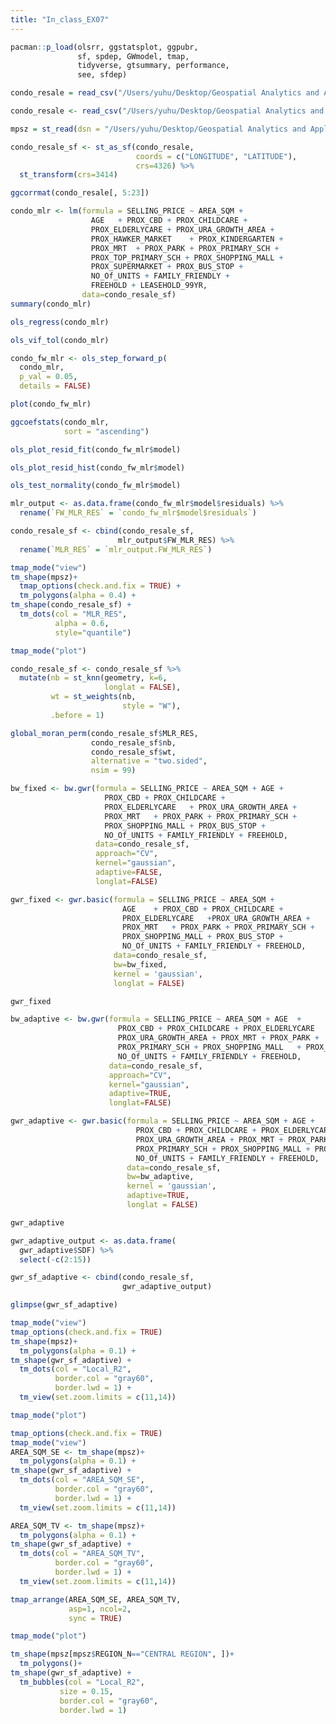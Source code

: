 ```yaml
---
title: "In_class_EX07"
---
```


```r
pacman::p_load(olsrr, ggstatsplot, ggpubr, 
               sf, spdep, GWmodel, tmap,
               tidyverse, gtsummary, performance,
               see, sfdep)
```

```r
condo_resale = read_csv("/Users/yuhu/Desktop/Geospatial Analytics and Applications/Hands-on-EX07/data-3/aspatial/Condo_resale_2015.csv")
```

```r
condo_resale <- read_csv("/Users/yuhu/Desktop/Geospatial Analytics and Applications/Hands-on-EX07/data-3/aspatial/Condo_resale_2015.csv")
```

```r
mpsz = st_read(dsn = "/Users/yuhu/Desktop/Geospatial Analytics and Applications/Hands-on-EX07/data-3/geospatial", layer = "MP14_SUBZONE_WEB_PL")
```

```r
condo_resale_sf <- st_as_sf(condo_resale,
                            coords = c("LONGITUDE", "LATITUDE"),
                            crs=4326) %>%
  st_transform(crs=3414)
```

```r
ggcorrmat(condo_resale[, 5:23])
```

```r
condo_mlr <- lm(formula = SELLING_PRICE ~ AREA_SQM + 
                  AGE   + PROX_CBD + PROX_CHILDCARE + 
                  PROX_ELDERLYCARE + PROX_URA_GROWTH_AREA + 
                  PROX_HAWKER_MARKET    + PROX_KINDERGARTEN + 
                  PROX_MRT  + PROX_PARK + PROX_PRIMARY_SCH + 
                  PROX_TOP_PRIMARY_SCH + PROX_SHOPPING_MALL + 
                  PROX_SUPERMARKET + PROX_BUS_STOP + 
                  NO_Of_UNITS + FAMILY_FRIENDLY + 
                  FREEHOLD + LEASEHOLD_99YR, 
                data=condo_resale_sf)
summary(condo_mlr)
```

```r
ols_regress(condo_mlr)
```

```r
ols_vif_tol(condo_mlr)
```

```r
condo_fw_mlr <- ols_step_forward_p(
  condo_mlr,
  p_val = 0.05,
  details = FALSE)
```

```r
plot(condo_fw_mlr)
```

```r
ggcoefstats(condo_mlr,
            sort = "ascending")
```

```r
ols_plot_resid_fit(condo_fw_mlr$model)
```

```r
ols_plot_resid_hist(condo_fw_mlr$model)
```

```r
ols_test_normality(condo_fw_mlr$model)
```

```r
mlr_output <- as.data.frame(condo_fw_mlr$model$residuals) %>%
  rename(`FW_MLR_RES` = `condo_fw_mlr$model$residuals`)
```

```r
condo_resale_sf <- cbind(condo_resale_sf, 
                        mlr_output$FW_MLR_RES) %>%
  rename(`MLR_RES` = `mlr_output.FW_MLR_RES`)
```

```r
tmap_mode("view")
tm_shape(mpsz)+
  tmap_options(check.and.fix = TRUE) +
  tm_polygons(alpha = 0.4) +
tm_shape(condo_resale_sf) +  
  tm_dots(col = "MLR_RES",
          alpha = 0.6,
          style="quantile")
```

```r
tmap_mode("plot")
```

```r
condo_resale_sf <- condo_resale_sf %>%
  mutate(nb = st_knn(geometry, k=6,
                     longlat = FALSE),
         wt = st_weights(nb,
                         style = "W"),
         .before = 1)
```

```r
global_moran_perm(condo_resale_sf$MLR_RES, 
                  condo_resale_sf$nb, 
                  condo_resale_sf$wt, 
                  alternative = "two.sided", 
                  nsim = 99)
```

```r
bw_fixed <- bw.gwr(formula = SELLING_PRICE ~ AREA_SQM + AGE + 
                     PROX_CBD + PROX_CHILDCARE + 
                     PROX_ELDERLYCARE   + PROX_URA_GROWTH_AREA + 
                     PROX_MRT   + PROX_PARK + PROX_PRIMARY_SCH + 
                     PROX_SHOPPING_MALL + PROX_BUS_STOP + 
                     NO_Of_UNITS + FAMILY_FRIENDLY + FREEHOLD, 
                   data=condo_resale_sf, 
                   approach="CV", 
                   kernel="gaussian", 
                   adaptive=FALSE, 
                   longlat=FALSE)
```

```r
gwr_fixed <- gwr.basic(formula = SELLING_PRICE ~ AREA_SQM + 
                         AGE    + PROX_CBD + PROX_CHILDCARE + 
                         PROX_ELDERLYCARE   +PROX_URA_GROWTH_AREA + 
                         PROX_MRT   + PROX_PARK + PROX_PRIMARY_SCH +
                         PROX_SHOPPING_MALL + PROX_BUS_STOP + 
                         NO_Of_UNITS + FAMILY_FRIENDLY + FREEHOLD, 
                       data=condo_resale_sf, 
                       bw=bw_fixed, 
                       kernel = 'gaussian', 
                       longlat = FALSE)
```

```r
gwr_fixed
```

```r
bw_adaptive <- bw.gwr(formula = SELLING_PRICE ~ AREA_SQM + AGE  + 
                        PROX_CBD + PROX_CHILDCARE + PROX_ELDERLYCARE    + 
                        PROX_URA_GROWTH_AREA + PROX_MRT + PROX_PARK + 
                        PROX_PRIMARY_SCH + PROX_SHOPPING_MALL   + PROX_BUS_STOP + 
                        NO_Of_UNITS + FAMILY_FRIENDLY + FREEHOLD, 
                      data=condo_resale_sf, 
                      approach="CV", 
                      kernel="gaussian", 
                      adaptive=TRUE, 
                      longlat=FALSE)
```

```r
gwr_adaptive <- gwr.basic(formula = SELLING_PRICE ~ AREA_SQM + AGE + 
                            PROX_CBD + PROX_CHILDCARE + PROX_ELDERLYCARE + 
                            PROX_URA_GROWTH_AREA + PROX_MRT + PROX_PARK + 
                            PROX_PRIMARY_SCH + PROX_SHOPPING_MALL + PROX_BUS_STOP + 
                            NO_Of_UNITS + FAMILY_FRIENDLY + FREEHOLD, 
                          data=condo_resale_sf, 
                          bw=bw_adaptive, 
                          kernel = 'gaussian', 
                          adaptive=TRUE, 
                          longlat = FALSE)
```

```r
gwr_adaptive
```

```r
gwr_adaptive_output <- as.data.frame(
  gwr_adaptive$SDF) %>%
  select(-c(2:15))
```

```r
gwr_sf_adaptive <- cbind(condo_resale_sf,
                         gwr_adaptive_output)
```

```r
glimpse(gwr_sf_adaptive)
```

```r
tmap_mode("view")
tmap_options(check.and.fix = TRUE)
tm_shape(mpsz)+
  tm_polygons(alpha = 0.1) +
tm_shape(gwr_sf_adaptive) +  
  tm_dots(col = "Local_R2",
          border.col = "gray60",
          border.lwd = 1) +
  tm_view(set.zoom.limits = c(11,14))
```

```r
tmap_mode("plot")
```

```r
tmap_options(check.and.fix = TRUE)
tmap_mode("view")
AREA_SQM_SE <- tm_shape(mpsz)+
  tm_polygons(alpha = 0.1) +
tm_shape(gwr_sf_adaptive) +  
  tm_dots(col = "AREA_SQM_SE",
          border.col = "gray60",
          border.lwd = 1) +
  tm_view(set.zoom.limits = c(11,14))

AREA_SQM_TV <- tm_shape(mpsz)+
  tm_polygons(alpha = 0.1) +
tm_shape(gwr_sf_adaptive) +  
  tm_dots(col = "AREA_SQM_TV",
          border.col = "gray60",
          border.lwd = 1) +
  tm_view(set.zoom.limits = c(11,14))

tmap_arrange(AREA_SQM_SE, AREA_SQM_TV, 
             asp=1, ncol=2,
             sync = TRUE)
```

```r
tmap_mode("plot")
```

```r
tm_shape(mpsz[mpsz$REGION_N=="CENTRAL REGION", ])+
  tm_polygons()+
tm_shape(gwr_sf_adaptive) + 
  tm_bubbles(col = "Local_R2",
           size = 0.15,
           border.col = "gray60",
           border.lwd = 1)
```

```         
```
